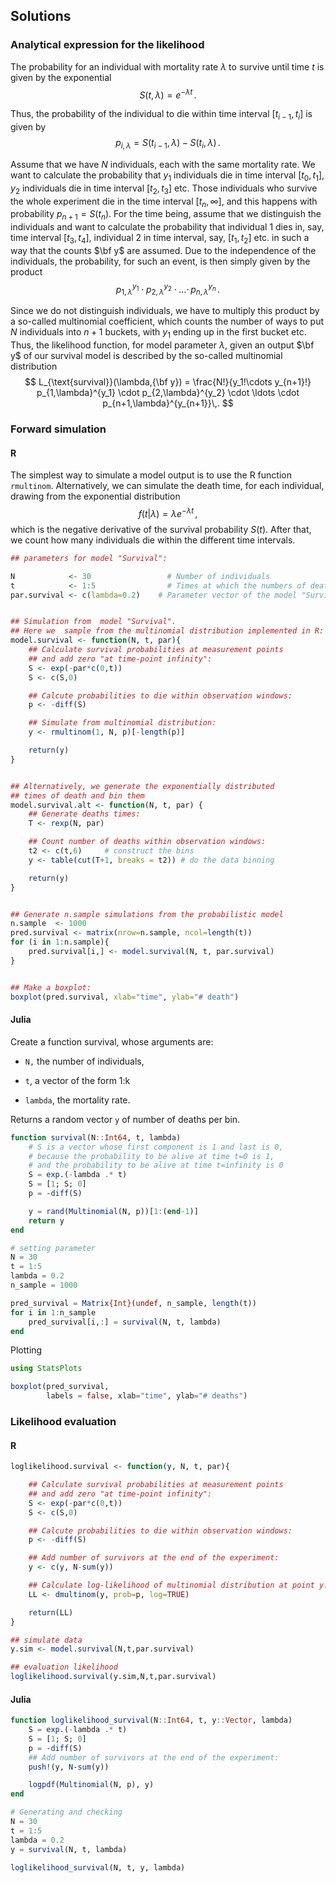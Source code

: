 ## Solutions

### Analytical expression for the likelihood

The probability for an individual with mortality rate $\lambda$ to survive until time $t$ is given by the exponential
$$
S(t,\lambda)=e^{-\lambda t}\,.
$$

Thus, the probability of the individual to die within time interval $[t_{i-1},t_i]$ is given by
$$
p_{i,\lambda}=S(t_{i-1},\lambda) - S(t_i,\lambda)\,.
$$

Assume that we have $N$ individuals, each with the same mortality rate.
We want to calculate the probability that $y_1$ individuals die in time interval $[t_0,t_1]$, $y_2$ individuals die in time interval $[t_2,t_3]$ etc.
Those individuals who survive the whole experiment die in the time interval $[t_n,\infty]$, and this happens with probability $p_{n+1}=S(t_n)$.
For the time being, assume that we distinguish the individuals and want to calculate the probability that individual 1 dies in, say, time interval $[t_3,t_4]$, individual 2 in time interval, say, $[t_1,t_2]$ etc. in such a way that the counts $\bf y$ are assumed.
Due to the independence of the individuals, the probability, for such an event, is then simply given by the product
$$
p_{1,\lambda}^{y_1} \cdot p_{2,\lambda}^{y_2} \cdot \ldots \cdot \, p_{n,\lambda}^{y_n}\,.
$$

Since we do not distinguish individuals, we have to multiply this product by a so-called multinomial coefficient, which counts the number of ways to put $N$ individuals into $n+1$ buckets, with $y_1$ ending up in the first bucket etc.
Thus, the likelihood function, for model parameter $\lambda$, given an output $\bf y$ of our survival model is described by the so-called multinomial distribution
$$
L_{\text{survival}}(\lambda,{\bf y})
=
\frac{N!}{y_1!\cdots y_{n+1}!} p_{1,\lambda}^{y_1} \cdot p_{2,\lambda}^{y_2} \cdot \ldots \cdot p_{n+1,\lambda}^{y_{n+1}}\,.
$$


### Forward simulation {.tabset}

#### R
The simplest way to simulate a model output is to use the R function `rmultinom`.
Alternatively, we can simulate the death time, for each individual, drawing from the exponential distribution
$$
f(t|\lambda)=\lambda e^{-\lambda t}\,,
$$
which is the negative derivative of the survival probability $S(t)$.
After that, we count how many individuals die within the different time intervals.

```r
## parameters for model "Survival":

N            <- 30                 # Number of individuals
t            <- 1:5                # Times at which the numbers of deaths are counted
par.survival <- c(lambda=0.2)    # Parameter vector of the model "Survival"


## Simulation from  model "Survival".
## Here we  sample from the multinomial distribution implemented in R:
model.survival <- function(N, t, par){
    ## Calculate survival probabilities at measurement points
    ## and add zero "at time-point infinity":
    S <- exp(-par*c(0,t))
    S <- c(S,0)

    ## Calcute probabilities to die within observation windows:
    p <- -diff(S)

    ## Simulate from multinomial distribution:
    y <- rmultinom(1, N, p)[-length(p)]

    return(y)
}


## Alternatively, we generate the exponentially distributed
## times of death and bin them
model.survival.alt <- function(N, t, par) {
    ## Generate deaths times:
    T <- rexp(N, par)

    ## Count number of deaths within observation windows:
    t2 <- c(t,6)     # construct the bins
    y <- table(cut(T+1, breaks = t2)) # do the data binning

    return(y)
}


## Generate n.sample simulations from the probabilistic model
n.sample  <- 1000
pred.survival <- matrix(nrow=n.sample, ncol=length(t))
for (i in 1:n.sample){
	pred.survival[i,] <- model.survival(N, t, par.survival)
}


## Make a boxplot:
boxplot(pred.survival, xlab="time", ylab="# death")
```

#### Julia
Create a function survival, whose arguments are:

* `N,` the number of individuals,

* `t`, a vector of the form 1:k

* `lambda`, the mortality rate.

Returns a random vector `y` of number of deaths per bin.
```julia
function survival(N::Int64, t, lambda)
    # S is a vector whose first component is 1 and last is 0,
    # because the probability to be alive at time t=0 is 1,
    # and the probability to be alive at time t=infinity is 0
    S = exp.(-lambda .* t)
    S = [1; S; 0]
    p = -diff(S)

    y = rand(Multinomial(N, p))[1:(end-1)]
    return y
end

# setting parameter
N = 30
t = 1:5
lambda = 0.2
n_sample = 1000

pred_survival = Matrix{Int}(undef, n_sample, length(t))
for i in 1:n_sample
    pred_survival[i,:] = survival(N, t, lambda)
end
```
Plotting
```julia
using StatsPlots

boxplot(pred_survival,
        labels = false, xlab="time", ylab="# deaths")

```

### Likelihood evaluation {.tabset}

#### R

```r

loglikelihood.survival <- function(y, N, t, par){

    ## Calculate survival probabilities at measurement points
    ## and add zero "at time-point infinity":
    S <- exp(-par*c(0,t))
    S <- c(S,0)

    ## Calcute probabilities to die within observation windows:
    p <- -diff(S)

    ## Add number of survivors at the end of the experiment:
    y <- c(y, N-sum(y))

    ## Calculate log-likelihood of multinomial distribution at point y:
    LL <- dmultinom(y, prob=p, log=TRUE)

    return(LL)
}

## simulate data
y.sim <- model.survival(N,t,par.survival)

## evaluation likelihood
loglikelihood.survival(y.sim,N,t,par.survival)
```

#### Julia
```julia
function loglikelihood_survival(N::Int64, t, y::Vector, lambda)
    S = exp.(-lambda .* t)
    S = [1; S; 0]
    p = -diff(S)
    ## Add number of survivors at the end of the experiment:
    push!(y, N-sum(y))

    logpdf(Multinomial(N, p), y)
end
```
```julia
# Generating and checking
N = 30
t = 1:5
lambda = 0.2
y = survival(N, t, lambda)

loglikelihood_survival(N, t, y, lambda)
```
